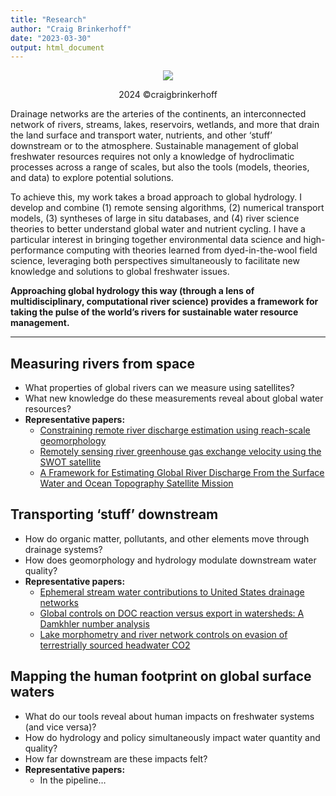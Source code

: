 ```yaml
---
title: "Research"
author: "Craig Brinkerhoff"
date: "2023-03-30"
output: html_document
---
```

<center>
![](stream_to_ocean_observation_system_vector.png)
<p>2024 &#169;craigbrinkerhoff</p>
</center>
Drainage networks are the arteries of the continents, an interconnected network of rivers, streams, lakes, reservoirs, wetlands, and more that drain the land surface and transport water, nutrients, and other ‘stuff’ downstream or to the atmosphere. Sustainable management of global freshwater resources requires not only a knowledge of hydroclimatic processes across a range of scales, but also the tools (models, theories, and data) to explore potential solutions.

To achieve this, my work takes a broad approach to global hydrology. I develop and combine (1) remote sensing algorithms, (2) numerical transport models, (3) syntheses of large in situ databases, and (4) river science theories to better understand global water and nutrient cycling. I have a particular interest in bringing together environmental data science and high-performance computing with theories learned from dyed-in-the-wool field science, leveraging both perspectives simultaneously to facilitate new knowledge and solutions to global freshwater issues.

**Approaching global hydrology this way (through a lens of multidisciplinary, computational river science) provides a framework for taking the pulse of the world's rivers for sustainable water resource management.**

-------------------------------

## Measuring rivers from space
- What properties of global rivers can we measure using satellites?
- What new knowledge do these measurements reveal about global water resources?
- **Representative papers:**
  - [Constraining remote river discharge estimation using reach-scale geomorphology](https://doi.org/10.1029/2020WR027949)
  - [Remotely sensing river greenhouse gas exchange velocity using the SWOT satellite](https://doi.org/10.1029/2022GB007419)
  - [A Framework for Estimating Global River Discharge From the Surface Water and Ocean Topography Satellite Mission](https://doi.org/10.1029/2021WR031614)

## Transporting 'stuff' downstream
- How do organic matter, pollutants, and other elements move through drainage systems?
- How does geomorphology and hydrology modulate downstream water quality?
- **Representative papers:**
  - [Ephemeral stream water contributions to United States drainage networks](https://doi.org/10.1126/science.adg9430)
  - [Global controls on DOC reaction versus export in watersheds: A Damkhler number analysis](https://doi.org/10.1029/2021GB007278)
  - [Lake morphometry and river network controls on evasion of terrestrially sourced headwater CO2](https://doi.org/10.1029/2020GL090068)

## Mapping the human footprint on global surface waters
- What do our tools reveal about human impacts on freshwater systems (and vice versa)?
- How do hydrology and policy simultaneously impact water quantity and quality?
- How far downstream are these impacts felt?
- **Representative papers:**
  - In the pipeline...